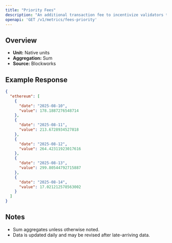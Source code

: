 ```yaml
---
title: "Priority Fees"
description: "An additional transaction fee to incentivize validators to prioritize and execute transactions."
openapi: 'GET /v1/metrics/fees-priority'
---
```


## Overview

- **Unit:** Native units
- **Aggregation:** Sum
- **Source:** Blockworks

## Example Response

```json
{
  "ethereum": [
    {
      "date": "2025-08-10",
      "value": 178.1887276548714
    },
    {
      "date": "2025-08-11",
      "value": 213.6728934527818
    },
    {
      "date": "2025-08-12",
      "value": 264.42311923017616
    },
    {
      "date": "2025-08-13",
      "value": 299.80544792715887
    },
    {
      "date": "2025-08-14",
      "value": 17.021212578563002
    }
  ]
}
```

## Notes
- Sum aggregates unless otherwise noted.
- Data is updated daily and may be revised after late-arriving data.
